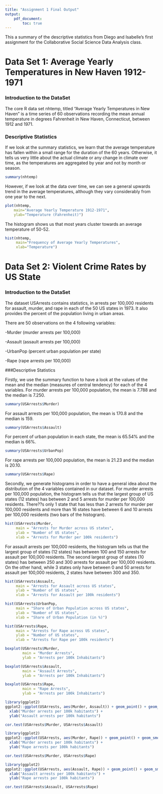 ```yaml
---
title: "Assignment 1 Final Output"
output: 
    pdf_document:
        toc: true
---
```


This a summary of the descriptive statistics from Diego and Isabelle's first assignment for the Collaborative Social Science Data Analysis class.

\pagebreak

# Data Set 1: Average Yearly Temperatures in New Haven 1912-1971

### Introduction to the DataSet
The core R data set nhtemp, titled "Average Yearly Temperatures in New Haven" is a time series of 60 observations recording the mean annual temperature in degrees Fahrenheit in New Haven, Connecticut, between 1912 and 1971.

### Descriptive Statistics

If we look at the summary statistics, we learn that the average temperature has fallen within a small range for the duration of the 60 years. Otherwise, it tells us very little about the actual climate or any change in climate over time, as the temperatures are aggregated by year and not by month or season.

```r
summary(nhtemp)
```

However, if we look at the data over time, we can see a general upwards trend in the average temperatures, although they vary considerably from one year to the next.

```r
plot(nhtemp,
    main="Average Yearly Temperature 1912-1971",
    ylab="Temperature (Fahrenheit)")
```


\pagebreak

The histogram shows us that most years cluster towards an average temperature of 50-52.

```r
hist(nhtemp, 
     main="Frequency of Average Yearly Temperatures", 
     xlab="Temperature")
```

\pagebreak

# Data Set 2: Violent Crime Rates by US State

### Introduction to the DataSet

The dataset USArrests contains statistics, in arrests per 100,000 residents for assault, murder, and rape in each of the 50 US states in 1973. It also provides the percent of the population living in urban areas.

There are 50 observations on the 4 following variables:

-Murder (murder arrests per 100,000)

-Assault (assault arrests per 100,000)

-UrbanPop (percent urban population per state)

-Rape (rape arrests per 100,000)

###Descriptive Statistics

Firstly, we use the summary function to have a look at the values of the mean and the median (measures of central tendency) for each of the 4 variables. For murder arrests per 100,000 population, the mean is 7.788 and the median is 7.250.  

```r
summary(USArrests$Murder)
```

For assault arrests per 100,000 population, the mean is 170.8 and the median is 159. 

```r
summary(USArrests$Assault)
```

For percent of urban population in each state, the mean is 65.54% and the median is 66%. 

```r
summary(USArrests$UrbanPop)
```

For rape arrests per 100,000 population, the mean is 21.23 and the median is 20.10. 

```r
summary(USArrests$Rape)
```

\pagebreak

Secondly, we generate histograms in order to have a general idea about the distribution of the 4 variables contained in our dataset. For murder arrests per 100,000 population, the histogram tells us that the largest group of US states (12 states) has between 2 and 5 arrests for murder per 100,000 residents. There??s only 1 state that has less than 2 arrests for murder per 100,000 residents and more than 16 states have between 6 and 10 arrests per 100,000 residents (two bars of the histogram).


```r
hist(USArrests$Murder,
     main = "Arrests for Murder across US states",
     ylab = "Number of US states",
     xlab = "Arrests for Murder per 100k residents")
```

\pagebreak

For assault arrests per 100,000 residents, the histogram tells us that the largest group of states (12 states) has between 100 and 150 arrests for assault per 100,000 residents. The second largest group of states (10 states) has between 250 and 300 arrests for assault per 100,000 residents. On the other hand, while 3 states only have between 0 and 50 arrests for assault per 100,000 residents, 2 states have between 300 and 350. 

```r
hist(USArrests$Assault,
     main = "Arrests for Assault across US states",
     ylab = "Number of US states",
     xlab = "Arrests for Assault per 100k residents")
```

\pagebreak

```r
hist(USArrests$UrbanPop,
     main = "Share of Urban Population across US states",
     ylab = "Number of US states",
     xlab = "Share of Urban Population (in %)")
```

```r
hist(USArrests$Rape,
     main = "Arrests for Rape across US states",
     ylab = "Number of US states",
     xlab = "Arrests for Rape per 100k residents")
```

\pagebreak

```r
boxplot(USArrests$Murder,
        main = "Murder Arrests",
        ylab = "Arrests per 100k Inhabitants")
```

```r
boxplot(USArrests$Assault,
        main = "Assault Arrests",
        ylab = "Arrests per 100k Inhabitants")
```

```r
boxplot(USArrests$Rape,
        main = "Rape Arrests",
        ylab = "Arrests per 100k Inhabitants")
```

\pagebreak

```r
library(ggplot2)
ggplot2::ggplot(USArrests, aes(Murder, Assault)) + geom_point() + geom_smooth() + theme_bw() + ggtitle("Murder arrests-Assault arrests Correlation") +
  xlab("Murder arrests per 100k habitants") +
  ylab("Assault arrests per 100k habitants")
```

```r
cor.test(USArrests$Murder, USArrests$Assault)
```

\pagebreak

```r
library(ggplot2)
ggplot2::ggplot(USArrests, aes(Murder, Rape)) + geom_point() + geom_smooth() + theme_bw() + ggtitle("Murder arrests-Rape arrests Correlation") +
  xlab("Murder arrests per 100k habitants") +
  ylab("Rape arrests per 100k habitants")
```

```r
cor.test(USArrests$Murder, USArrests$Rape)
```

\pagebreak

```r
library(ggplot2)
ggplot2::ggplot(USArrests, aes(Assault, Rape)) + geom_point() + geom_smooth() + theme_bw() + ggtitle("Assault arrests-Rape arrests Correlation") +
  xlab("Assault arrests per 100k habitants") +
  ylab("Rape arrests per 100k habitants")
```

```r
cor.test(USArrests$Assault, USArrests$Rape)
```
